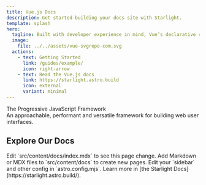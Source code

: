 ```yaml
---
title: Vue.js Docs
description: Get started building your docs site with Starlight.
template: splash
hero:
  tagline: Built with developer experience in mind, Vue’s declarative rendering and component composition system make it a joy to use.
  image:
    file: ../../assets/vue-svgrepo-com.svg
  actions:
    - text: Getting Started
      link: /guides/example/
      icon: right-arrow
    - text: Read the Vue.js docs
      link: https://starlight.astro.build
      icon: external
      variant: minimal
---
```



<div class='hero-tagline-highlight'>
	The <span class='green'>Progressive</span> JavaScript Framework
</div>

<div class=''>
	An approachable, performant and versatile framework for building web user
	interfaces.
</div>

## Explore Our Docs

<CardGrid stagger>
	<Card title='Update content' icon='pencil'>
		Edit `src/content/docs/index.mdx` to see this page change.
	</Card>
	<Card title='Add new content' icon='add-document'>
		Add Markdown or MDX files to `src/content/docs` to create new pages.
	</Card>
	<Card title='Configure your site' icon='setting'>
		Edit your `sidebar` and other config in `astro.config.mjs`.
	</Card>
	<Card title='Read the docs' icon='open-book'>
		Learn more in [the Starlight Docs](https://starlight.astro.build/).
	</Card>
</CardGrid>
